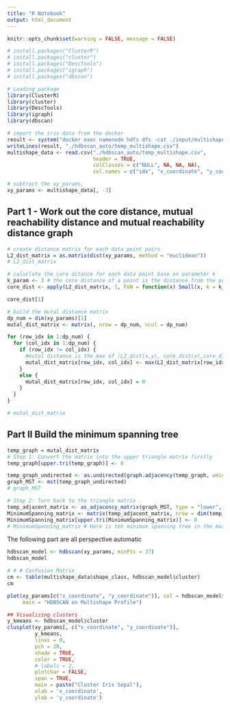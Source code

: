 ```yaml
---
title: "R Notebook"
output: html_document
---
```

```r
knitr::opts_chunk$set(warning = FALSE, message = FALSE)
```
```r
# install.packages("ClusterR")
# install.packages("cluster")
# install.packages("DescTools")
# install.packages("igraph")
# install.packages("dbscan")

# Loading package
library(ClusterR)
library(cluster)
library(DescTools)
library(igraph)
library(dbscan)
```
```r
# import the iris data from the docker
result <- system("docker exec namenode hdfs dfs -cat ./input/multishapes.csv", intern = TRUE)
writeLines(result, "./hdbscan_auto/temp_multishape.csv")
multishape_data <- read.csv("./hdbscan_auto/temp_multishape.csv",
                            header = TRUE,
                            colClasses = c("NULL", NA, NA, NA),
                            col.names = c("idx", "x_coordinate", "y_coordinate", "shape_class"))
```
```r
# subtract the xy_params,
xy_params <- multishape_data[, -3]
```
## Part 1 - Work out the core distance, mutual reachability distance and mutual reachability distance graph
```r
# create distance matrix for each data point pairs
L2_dist_matrix = as.matrix(dist(xy_params, method = "euclidean"))
# L2_dist_matrix
```
```r
# caluclate the core ditance for each data point base on parameter k
k_param <- 3 # the core distance of a point is the distance from the point to the k-th nearest neighbour.
core_dist <- apply(L2_dist_matrix, 1, FUN = function(x) Small(x, k = k_param + 1, unique = FALSE, na.last = NA)[k_param])

core_dist[1]
```
```r

# build the mutal distance matrix
dp_num = dim(xy_params)[1]
mutal_dist_matrix <- matrix(, nrow = dp_num, ncol = dp_num)

for (row_idx in 1:dp_num) {
  for (col_idx in 1:dp_num) {
    if (row_idx != col_idx) {
      #mutal distance is the max of (L2_dist(x,y), core_dist(x),core_dist(y))
      mutal_dist_matrix[row_idx, col_idx] <- max(L2_dist_matrix[row_idx, col_idx], core_dist[row_idx], core_dist[col_idx])
    }
    else {
      mutal_dist_matrix[row_idx, col_idx] = 0
    }
  }
}

# mutal_dist_matrix
```
## Part II Build the minimum spanning tree
```r
temp_graph = mutal_dist_matrix
# Step 1: Convert the matrix into the upper triangle matrix firstly
temp_graph[upper.tri(temp_graph)] <- 0

temp_graph_undirected <- as.undirected(graph.adjacency(temp_graph, weighted = TRUE))
graph_MST <- mst(temp_graph_undirected)
# graph_MST
```
```r
# Step 2: Turn back to the triangle matrix
temp_adjacent_matrix <- as_adjacency_matrix(graph_MST, type = "lower", attr = "weight")
MinimumSpanning_matrix <- matrix(temp_adjacent_matrix, nrow = dim(temp_adjacent_matrix)[1])
MinimumSpanning_matrix[upper.tri(MinimumSpanning_matrix)] <- 0
# MinimumSpanning_matrix # Here is teh minimum spanning tree in the matrix format
```
The following part are all perspective automatic
```r
hdbscan_model <- hdbscan(xy_params, minPts = 37)
hdbscan_model
```
```r
# # # Confusion Matrix
cm <- table(multishape_data$shape_class, hdbscan_model$cluster)
cm

```
```r
plot(xy_params[c("x_coordinate", "y_coordinate")], col = hdbscan_model$cluster + 1, pch = 20,
     main = "HDBSCAN on Multishape Profile")
```
```r
## Visualizing clusters
y_kmeans <- hdbscan_model$cluster
clusplot(xy_params[, c("x_coordinate", "y_coordinate")],
         y_kmeans,
         lines = 0,
         pch = 20,
         shade = TRUE,
         color = TRUE,
         # labels = 2,
         plotchar = FALSE,
         span = TRUE,
         main = paste("Cluster Iris Sepal"),
         xlab = 'x_coordinate',
         ylab = 'y_coordinate')
```